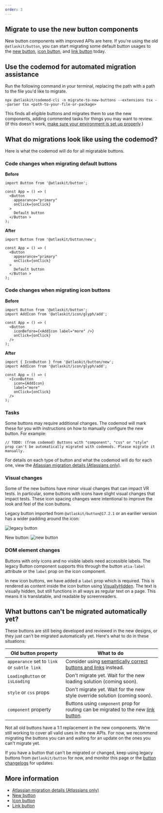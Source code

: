 ```yaml
---
order: 3
---
```




## Migrate to use the new button components

New button components with improved APIs are here. If you're using the old `@atlaskit/button`, you can start migrating some default button usages to the [new button](/components/button/button-new), [icon button](/components/button/icon-button), and [link button](/components/button/link-button) today.

## Use the codemod for automated migration assistance

Run the following command in your terminal, replacing the path with a path to the file you'd like to migrate.

```shell
npx @atlaskit/codemod-cli -n migrate-to-new-buttons --extensions tsx --parser tsx <path-to-your-file-or-package>
```

This finds all eligible buttons and migrates them to use the new components, adding commented tasks for things you may want to review. (If this doesn't work, [make sure your environment is set up properly](/get-started/develop).)

## What do migrations look like using the codemod?

Here is what the codemod will do for all migratable buttons.

### Code changes when migrating default buttons

**Before**

```TSX
import Button from '@atlaskit/button';

const App = () => (
  <Button
    appearance="primary"
    onClick={onClick}
  >
    Default button
  </Button >
);
```

**After**

```TSX
import Button from '@atlaskit/button/new';

const App = () => (
  <Button
    appearance="primary"
    onClick={onClick}
  >
    Default button
  </Button >
);
```

### Code changes when migrating icon buttons

**Before**

```TSX
import Button from '@atlaskit/button';
import AddIcon from '@atlaskit/icon/glyph/add';

const App = () => (
  <Button
    iconBefore={<AddIcon label="more" />}
    onClick={onClick}
  />
);
```

**After**

```TSX
import { IconButton } from '@atlaskit/button/new';
import AddIcon from '@atlaskit/icon/glyph/add';

const App = () => (
  <IconButton
    icon={AddIcon}
    label="more"
    onClick={onClick}
  />
);
```

### Tasks

Some buttons may require additional changes. The codemod will mark these for you with instructions on how to manually configure the new button. For example:

```
// TODO: (from codemod) Buttons with "component", "css" or "style" prop can't be automatically migrated with codemods. Please migrate it manually.
```

For details on each type of button and what the codemod will do for each one, view the [Atlassian migration details (Atlassians only)](https://go.atlassian.com/button-migration-guide).

### Visual changes

Some of the new buttons have minor visual changes that can impact VR tests. In particular, some buttons with icons have slight visual changes that impact tests. These icon spacing changes were intentional to improve the look and feel of the icon buttons.

Legacy button imported from `@atlaskit/button@17.2.1` or an earilier version has a wider padding around the icon:

![legacy button](images/legacy-button.png)

New button:
![new button](images/new-button.png)

### DOM element changes

Buttons with only icons and no visible labels need accessible labels. The legacy Button component supports this through the button `atia-label` attribute or the `label` prop on the icon component.

In new icon buttons, we have added a `label` prop which is required. This is rendered as content inside the icon button using [VisuallyHidden](/components/visually-hidden/examples). The text is visually hidden, but still functions in all ways as regular text on a page.
This means it is translatable, and readable by screenreaders.

## What buttons can't be migrated automatically yet?

These buttons are still being developed and reviewed in the new designs, or they just can't be migrated automatically yet. Here's what to do in these situations:

| Old button property                         | What to do                                                                                                                                             |
| ------------------------------------------- | ------------------------------------------------------------------------------------------------------------------------------------------------------ |
| `appearance` set to `link` or `subtle link` | Consider using [semantically correct buttons and links](/components/button/button-new/usage#use-buttons-for-actions-and-links-for-navigation) instead. |
| `LoadingButton` or `isLoading`              | Don't migrate yet. Wait for the new loading solution (coming soon).                                                                                    |
| `style` or `css` props                      | Don't migrate yet. Wait for the new style override solution (coming soon).                                                                             |
| `component` property                        | Buttons using `component` prop for routing can be migrated to the new [link button](/components/button/link-button).                                   |

<SectionMessage>
  Not all old buttons have a 1:1 replacement in the new components. We're still
  working to cover all valid uses in the new APIs. For now, we recommend
  migrating the buttons you can and waiting for an update on the ones you can't
  migrate yet.
</SectionMessage>

If you have a button that can't be migrated or changed, keep using legacy buttons from `@atlaskit/button` for now, and monitor this page or the [button changelogs](/components/button/changelog) for updates.

## More information

- [Atlassian migration details (Atlassians only)](https://go.atlassian.com/button-migration-guide)
- [New button](/components/button/button-new)
- [Icon button](/components/button/icon-button)
- [Link button](/components/button/link-button)
